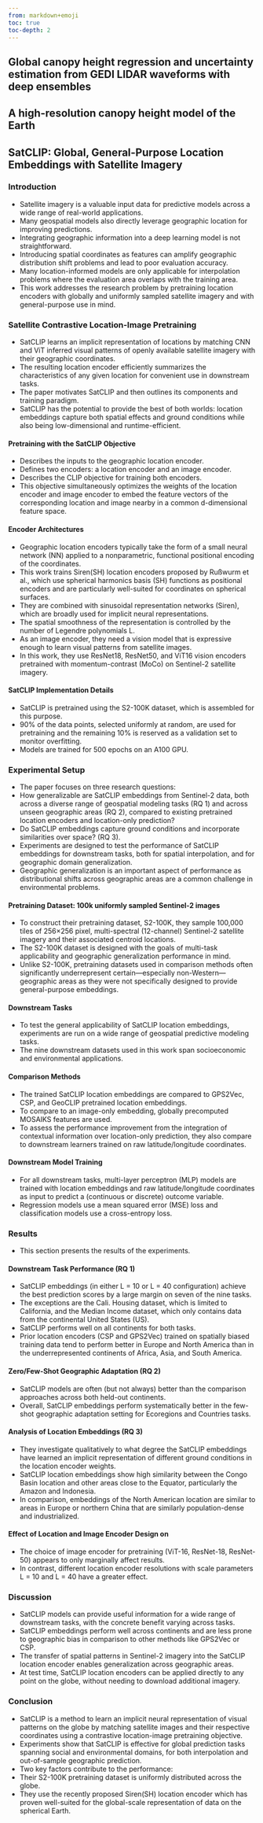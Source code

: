 ---
from: markdown+emoji
toc: true
toc-depth: 2
---

## Global canopy height regression and uncertainty estimation from GEDI LIDAR waveforms with deep ensembles

## A high-resolution canopy height model of the Earth

## SatCLIP: Global, General-Purpose Location Embeddings with Satellite Imagery

### Introduction

- Satellite imagery is a valuable input data for predictive models across a wide range of real-world applications.
- Many geospatial models also directly leverage geographic location for improving predictions.
- Integrating geographic information into a deep learning model is not straightforward.
- Introducing spatial coordinates as features can amplify geographic distribution shift problems and lead to poor evaluation accuracy.
- Many location-informed models are only applicable for interpolation problems where the evaluation area overlaps with the training area.
- This work addresses the research problem by pretraining location encoders with globally and uniformly sampled satellite imagery and with general-purpose use in mind.

### Satellite Contrastive Location-Image Pretraining

- SatCLIP learns an implicit representation of locations by matching CNN and ViT inferred visual patterns of openly available satellite imagery with their geographic coordinates.
- The resulting location encoder efficiently summarizes the characteristics of any given location for convenient use in downstream tasks.
- The paper motivates SatCLIP and then outlines its components and training paradigm.
- SatCLIP has the potential to provide the best of both worlds: location embeddings capture both spatial effects and ground conditions while also being low-dimensional and runtime-efficient.

#### Pretraining with the SatCLIP Objective

- Describes the inputs to the geographic location encoder.
- Defines two encoders: a location encoder and an image encoder.
- Describes the CLIP objective for training both encoders.
- This objective simultaneously optimizes the weights of the location encoder and image encoder to embed the feature vectors of the corresponding location and image nearby in a common d-dimensional feature space.

#### Encoder Architectures

- Geographic location encoders typically take the form of a small neural network (NN) applied to a nonparametric, functional positional encoding of the coordinates.
- This work trains Siren(SH) location encoders proposed by Rußwurm et al., which use spherical harmonics basis (SH) functions as positional encoders and are particularly well-suited for coordinates on spherical surfaces.
- They are combined with sinusoidal representation networks (Siren), which are broadly used for implicit neural representations.
- The spatial smoothness of the representation is controlled by the number of Legendre polynomials L.
- As an image encoder, they need a vision model that is expressive enough to learn visual patterns from satellite images.
- In this work, they use ResNet18, ResNet50, and ViT16 vision encoders pretrained with momentum-contrast (MoCo) on Sentinel-2 satellite imagery.

#### SatCLIP Implementation Details

- SatCLIP is pretrained using the S2-100K dataset, which is assembled for this purpose.
- 90% of the data points, selected uniformly at random, are used for pretraining and the remaining 10% is reserved as a validation set to monitor overfitting.
- Models are trained for 500 epochs on an A100 GPU.

### Experimental Setup

- The paper focuses on three research questions:
- How generalizable are SatCLIP embeddings from Sentinel-2 data, both across a diverse range of geospatial modeling tasks (RQ 1) and across unseen geographic areas (RQ 2), compared to existing pretrained location encoders and location-only prediction?
- Do SatCLIP embeddings capture ground conditions and incorporate similarities over space? (RQ 3).
- Experiments are designed to test the performance of SatCLIP embeddings for downstream tasks, both for spatial interpolation, and for geographic domain generalization.
- Geographic generalization is an important aspect of performance as distributional shifts across geographic areas are a common challenge in environmental problems.

#### Pretraining Dataset: 100k uniformly sampled Sentinel-2 images

- To construct their pretraining dataset, S2-100K, they sample 100,000 tiles of 256×256 pixel, multi-spectral (12-channel) Sentinel-2 satellite imagery and their associated centroid locations.
- The S2-100K dataset is designed with the goals of multi-task applicability and geographic generalization performance in mind.
- Unlike S2-100K, pretraining datasets used in comparison methods often significantly underrepresent certain—especially non-Western—geographic areas as they were not specifically designed to provide general-purpose embeddings.

#### Downstream Tasks

- To test the general applicability of SatCLIP location embeddings, experiments are run on a wide range of geospatial predictive modeling tasks.
- The nine downstream datasets used in this work span socioeconomic and environmental applications.

#### Comparison Methods

- The trained SatCLIP location embeddings are compared to GPS2Vec, CSP, and GeoCLIP pretrained location embeddings.
- To compare to an image-only embedding, globally precomputed MOSAIKS features are used.
- To assess the performance improvement from the integration of contextual information over location-only prediction, they also compare to downstream learners trained on raw latitude/longitude coordinates.

#### Downstream Model Training

- For all downstream tasks, multi-layer perceptron (MLP) models are trained with location embeddings and raw latitude/longitude coordinates as input to predict a (continuous or discrete) outcome variable.
- Regression models use a mean squared error (MSE) loss and classification models use a cross-entropy loss.

### Results

- This section presents the results of the experiments.

#### Downstream Task Performance (RQ 1)

- SatCLIP embeddings (in either L = 10 or L = 40 configuration) achieve the best prediction scores by a large margin on seven of the nine tasks.
- The exceptions are the Cali. Housing dataset, which is limited to California, and the Median Income dataset, which only contains data from the continental United States (US).
- SatCLIP performs well on all continents for both tasks.
- Prior location encoders (CSP and GPS2Vec) trained on spatially biased training data tend to perform better in Europe and North America than in the underrepresented continents of Africa, Asia, and South America.

#### Zero/Few-Shot Geographic Adaptation (RQ 2)

- SatCLIP models are often (but not always) better than the comparison approaches across both held-out continents.
- Overall, SatCLIP embeddings perform systematically better in the few-shot geographic adaptation setting for Ecoregions and Countries tasks.

#### Analysis of Location Embeddings (RQ 3)

- They investigate qualitatively to what degree the SatCLIP embeddings have learned an implicit representation of different ground conditions in the location encoder weights.
- SatCLIP location embeddings show high similarity between the Congo Basin location and other areas close to the Equator, particularly the Amazon and Indonesia.
- In comparison, embeddings of the North American location are similar to areas in Europe or northern China that are similarly population-dense and industrialized.

#### Effect of Location and Image Encoder Design on 

- The choice of image encoder for pretraining (ViT-16, ResNet-18, ResNet-50) appears to only marginally affect results.
- In contrast, different location encoder resolutions with scale parameters L = 10 and L = 40 have a greater effect.

### Discussion

- SatCLIP models can provide useful information for a wide range of downstream tasks, with the concrete benefit varying across tasks.
- SatCLIP embeddings perform well across continents and are less prone to geographic bias in comparison to other methods like GPS2Vec or CSP.
- The transfer of spatial patterns in Sentinel-2 imagery into the SatCLIP location encoder enables generalization across geographic areas.
- At test time, SatCLIP location encoders can be applied directly to any point on the globe, without needing to download additional imagery.

### Conclusion

- SatCLIP is a method to learn an implicit neural representation of visual patterns on the globe by matching satellite images and their respective coordinates using a contrastive location-image pretraining objective.
- Experiments show that SatCLIP is effective for global prediction tasks spanning social and environmental domains, for both interpolation and out-of-sample geographic prediction.
- Two key factors contribute to the performance:
- Their S2-100K pretraining dataset is uniformly distributed across the globe.
- They use the recently proposed Siren(SH) location encoder which has proven well-suited for the global-scale representation of data on the spherical Earth.